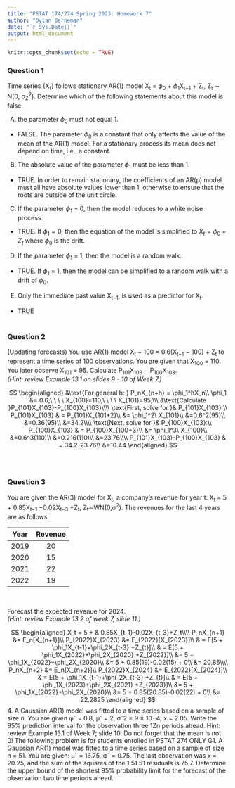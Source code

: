 ```yaml
---
title: "PSTAT 174/274 Spring 2023: Homework 7"
author: "Dylan Berneman"
date: "`r Sys.Date()`"
output: html_document
---
```


```r
knitr::opts_chunk$set(echo = TRUE)
```

### Question 1
Time series {X~t~} follows stationary AR(1) model X~t~ = $\phi_0$ + $\phi_1$X~t−1~ + Z~t~, Z~t~ ∼ N(0, σ~Z~^2^). Determine which of the following statements about this model is false.\

  (A) the parameter $\phi_0$ must not equal 1.\
  
  - FALSE. The parameter $\phi_0$ is a constant that only affects the value of the mean of the AR(1) model. For a stationary process its mean does not depend on time, i.e., a constant.\
  
  (B) The absolute value of the parameter $\phi_1$ must be less than 1.\
  
  - TRUE. In order to remain stationary, the coefficients of an AR(p) model must all have absolute values lower than 1, otherwise to ensure that the roots are outside of the unit circle.\
  
  (C) If the parameter $\phi_1$ = 0, then the model reduces to a white noise process.\
  
  - TRUE. If $\phi_1=0$, then the equation of the model is simplified to $X_t=\phi_0+Z_t$ where $\phi_0$ is the drift.\
  
  (D) If the parameter $\phi_1$ = 1, then the model is a random walk.\
  
  - TRUE. If $\phi_1$ = 1, then the model can be simplified to a random walk with a drift of $\phi_0$.\
  
  (E) Only the immediate past value X~t−1~, is used as a predictor for X~t~.\
  
  - TRUE\
\
  
### Question 2
(Updating forecasts) You use AR(1) model X~t~ − 100 = 0.6(X~t−1~ − 100) + Z~t~ to represent a time series of 100 observations. You are given that X~100~ = 110. You later observe X~101~ = 95. Calculate P~101~X~103~ − P~100~X~103~.\
*(Hint: review Example 13.1 on slides 9 - 10 of Week 7.)*\

$$
\begin{aligned}
&\text{For general h: } P_nX_{n+h} = \phi_1^hX_n\\
\phi_1 &= 0.6;\ \ \ \ X_{100}=110;\ \ \ \ X_{101}=95;\\\
&\text{Calculate }P_{101}X_{103}-P_{100}X_{103}\\\\
\text{First, solve for }& P_{101}X_{103}:\\
P_{101}X_{103} & = P_{101}X_{101+2}\\
&= \phi_1^2\ X_{101}\\
&=0.6^2(95)\\
&=0.36(95)\\
&=34.2\\\\
\text{Next, solve for }& P_{100}X_{103}:\\
P_{100}X_{103} & = P_{100}X_{100+3}\\
&= \phi_1^3\ X_{100}\\
&=0.6^3(110)\\
&=0.216(110)\\
&=23.76\\\\
P_{101}X_{103}-P_{100}X_{103} & = 34.2-23.76\\
&=10.44
\end{aligned}
$$
\
\

### Question 3
You are given the AR(3) model for X~t~, a company’s revenue for year t: X~t~ = 5 + 0.85X~t−1~ −0.02X~t−3~ +Z~t~, Z~t~∼WN(0,σ^2^). The revenues for the last 4 years are as follows:\

| Year | Revenue |
|:----:|:-------:|
| 2019 | 20 |
| 2020 | 15 |
| 2021 | 22 |
| 2022 | 19 |
\

Forecast the expected revenue for 2024.\
*(Hint: review Example 13.2 of week 7, slide 11.)*\

$$
\begin{aligned}
X_t = 5 + & 0.85X_{t-1}-0.02X_{t-3}+Z_t\\\\
P_nX_{n+1} &= E_n[X_{n+1}]\\
P_{2022}X_{2023} &= E_{2022}[X_{2023}]\\
& = E[5 + \phi_1X_{t-1}+\phi_2X_{t-3} +Z_{t}]\\
& = E[5 + \phi_1X_{2022}+\phi_2X_{2020} +Z_{2022}]\\
&= 5 + \phi_1X_{2022}+\phi_2X_{2020}\\
&= 5 + 0.85(19)-0.02(15) + 0\\
&= 20.85\\\\
P_nX_{n+2} &= E_n[X_{n+2}]\\
P_{2022}X_{2024} &= E_{2022}[X_{2024}]\\
& = E[5 + \phi_1X_{t-1}+\phi_2X_{t-3} +Z_{t}]\\
& = E[5 + \phi_1X_{2023}+\phi_2X_{2021} +Z_{2023}]\\
&= 5 + \phi_1X_{2022}+\phi_2X_{2020}\\
&= 5 + 0.85(20.85)-0.02(22) + 0\\
&= 22.2825
\end{aligned}
$$
4. A Gaussian AR(1) model was fitted to a time series based on a sample of size n. You are given
φˆ = 0.8, μˆ = 2, σˆ2 = 9 × 10−4, x = 2.05. Write the 95% prediction interval for the observation three 1Zn
periods ahead.
Hint: review Example 13.1 of Week 7; slide 10. Do not forget that the mean is not 0!
The following problem is for students enrolled in PSTAT 274 ONLY
G1. A Gaussian AR(1) model was fitted to a time series based on a sample of size n = 51. You are given: μˆ = 16.75, φˆ = 0.75. The last observation was x = 20.25, and the sum of the squares of the
 1 51
51 residuals is 75.7. Determine the upper bound of the shortest 95% probability limit for the forecast of the observation two time periods ahead.
